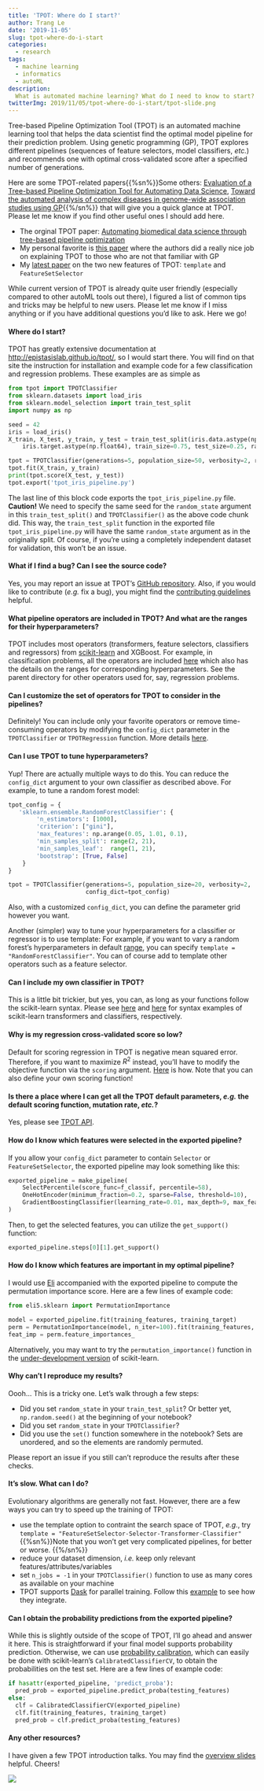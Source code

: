 ```yaml
---
title: 'TPOT: Where do I start?'
author: Trang Le
date: '2019-11-05'
slug: tpot-where-do-i-start
categories:
  - research
tags:
  - machine learning
  - informatics
  - autoML
description:
  What is automated machine learning? What do I need to know to start? While TPOT already has greatly extensive documentation and actively maintained, I figured a list of common tips and tricks may be helpful to new users.
twitterImg: 2019/11/05/tpot-where-do-i-start/tpot-slide.png
---
```


Tree-based Pipeline Optimization Tool (TPOT) is an automated machine learning tool that helps the data scientist find the optimal model pipeline for their prediction problem. Using genetic programming (GP), TPOT explores different pipelines (sequences of feature selectors, model classifiers, *etc.*) and recommends one with optimal cross-validated score after a specified number of generations. 

Here are some TPOT-related papers{{%sn%}}Some others: [Evaluation of a Tree-based Pipeline Optimization Tool for Automating Data Science](https://dl.acm.org/citation.cfm?id=2908918), [Toward the automated analysis of complex diseases in genome-wide association studies using GP](https://dl.acm.org/citation.cfm?id=3071178.3071212){{%/sn%}} that will give you a quick glance at TPOT. Please let me know if you find other useful ones I should add here.

- The orginal TPOT paper: [Automating biomedical data science through tree-based pipeline optimization](https://link.springer.com/chapter/10.1007%2F978-3-319-31204-0_9) 	
- My personal favorite is [this paper](https://www.ncbi.nlm.nih.gov/pmc/articles/PMC5882490/) where the authors did a really nice job on explaining TPOT to those who are not that familiar with GP
- My [latest paper](https://doi.org/10.1093/bioinformatics/btz470) on the two new features of TPOT: `template` and `FeatureSetSelector`

While current version of TPOT is already quite user friendly (especially compared to other autoML tools out there), I figured a list of common tips and tricks may be helpful to new users. Please let me know if I miss anything or if you have additional questions you'd like to ask. Here we go!

#### Where do I start?

TPOT has greatly extensive documentation at [http://epistasislab.github.io/tpot/](http://epistasislab.github.io/tpot/), so I would start there. You will find on that site the instruction for installation and example code for a few classification and regression problems. These examples are as simple as

```python
from tpot import TPOTClassifier
from sklearn.datasets import load_iris
from sklearn.model_selection import train_test_split
import numpy as np

seed = 42
iris = load_iris()
X_train, X_test, y_train, y_test = train_test_split(iris.data.astype(np.float64),
    iris.target.astype(np.float64), train_size=0.75, test_size=0.25, random_state=seed)

tpot = TPOTClassifier(generations=5, population_size=50, verbosity=2, random_state=seed)
tpot.fit(X_train, y_train)
print(tpot.score(X_test, y_test))
tpot.export('tpot_iris_pipeline.py')
```

The last line of this block code exports the `tpot_iris_pipeline.py` file.
**Caution!** We need to specify the same seed for the `random_state` argument in this `train_test_split()` and `TPOTClassifier()` as the above code chunk did.
This way, the `train_test_split` function in the exported file `tpot_iris_pipeline.py` will have the same `random_state` argument as in the originally split.
Of course, if you're using a completely independent  dataset for validation, this won't be an issue.

#### What if I find a bug? Can I see the source code?

Yes, you may report an issue at TPOT's [GitHub repository](https://github.com/EpistasisLab/tpot).
Also, if you would like to contribute (*e.g.* fix a bug), you might find the [contributing guidelines](https://epistasislab.github.io/tpot/contributing/) helpful.


#### What pipeline operators are included in TPOT? And what are the ranges for their hyperparameters?

TPOT includes most operators (transformers, feature selectors, classifiers and regressors) from [scikit-learn](https://scikit-learn.org/stable/) and XGBoost.
For example, in classification problems, all the operators are included [here](https://github.com/EpistasisLab/tpot/blob/master/tpot/config/classifier.py) which also has the details on the ranges for corresponding hyperparameters.
See the parent directory for other operators used for, say, regression problems.


#### Can I customize the set of operators for TPOT to consider in the pipelines?

Definitely! You can include only your favorite operators or remove time-consuming operators by modifying the `config_dict` parameter in the `TPOTClassifier` or `TPOTRegression` function. More details [here](https://epistasislab.github.io/tpot/using/#customizing-tpots-operators-and-parameters).


#### Can I use TPOT to tune hyperparameters?

Yup!
There are actually multiple ways to do this.
You can reduce the `config_dict` argument to your own classifier as described above.
For example, to tune a random forest model:

```python
tpot_config = {
   'sklearn.ensemble.RandomForestClassifier': {
        'n_estimators': [1000],
        'criterion': ["gini"],
        'max_features': np.arange(0.05, 1.01, 0.1),
        'min_samples_split': range(2, 21),
        'min_samples_leaf':  range(1, 21),
        'bootstrap': [True, False]
    }
}

tpot = TPOTClassifier(generations=5, population_size=20, verbosity=2,
                      config_dict=tpot_config)
```

Also, with a customized `config_dict`, you can define the parameter grid however you want.

Another (simpler) way to tune your hyperparameters for a classifier or regressor is to use template:
For example, if you want to vary a random forest's hyperparameters in default [range](https://github.com/EpistasisLab/tpot/blob/master/tpot/config/classifier.py), you can specify `template = "RandomForestClassifier"`. 
You can of course add to template other operators such as a feature selector.


#### Can I include my own classifier in TPOT?
This is a little bit trickier, but yes, you can, as long as your functions follow the scikit-learn syntax. Please see [here](https://github.com/scikit-learn/scikit-learn/blob/1495f6924/sklearn/preprocessing/data.py#L1047) and [here](https://github.com/scikit-learn/scikit-learn/blob/1495f6924/sklearn/ensemble/gradient_boosting.py#L1778) for syntax examples of scikit-learn transformers and classifiers, respectively.


#### Why is my regression cross-validated score so low?
Default for scoring regression in TPOT is negative mean squared error. Therefore, if you want to maximize $R^2$ instead, you'll have to modify the objective function via the `scoring` argument. [Here](https://epistasislab.github.io/tpot/using/#scoring-functions) is how.
Note that you can also define your own scoring function!


#### Is there a place where I can get all the TPOT default parameters, *e.g.* the default scoring function, mutation rate, *etc.*?
Yes, please see [TPOT API](https://epistasislab.github.io/tpot/api/).


#### How do I know which features were selected in the exported pipeline?
If you allow your `config_dict` parameter to contain `Selector` or `FeatureSetSelector`, the exported pipeline may look something like this:
 
```python
exported_pipeline = make_pipeline(
    SelectPercentile(score_func=f_classif, percentile=58),
    OneHotEncoder(minimum_fraction=0.2, sparse=False, threshold=10),
    GradientBoostingClassifier(learning_rate=0.01, max_depth=9, max_features=0.1, min_samples_leaf=2, min_samples_split=19, n_estimators=100, subsample=0.8)
)
```

Then, to get the selected features, you can utilize the `get_support()` function:

```python
exported_pipeline.steps[0][1].get_support()
```


#### How do I know which features are important in my optimal pipeline?
I would use [Eli](https://eli5.readthedocs.io/en/latest/blackbox/permutation_importance.html) accompanied with the exported pipeline to compute the permutation importance score.
Here are a few lines of example code:
 
```python
from eli5.sklearn import PermutationImportance

model = exported_pipeline.fit(training_features, training_target)
perm = PermutationImportance(model, n_iter=100).fit(training_features, training_target)
feat_imp = perm.feature_importances_
```

Alternatively, you may want to try the `permutation_importance()` function in the [under-development version](https://scikit-learn.org/dev/modules/generated/sklearn.inspection.permutation_importance.html#sklearn.inspection.permutation_importance) of scikit-learn.


#### Why can't I reproduce my results?

Oooh... This is a tricky one. Let's walk through a few steps:

- Did you set `random_state` in your `train_test_split`? Or better yet, `np.random.seed()` at the beginning of your notebook?
- Did you set `random_state` in your `TPOTClassifier`?
- Did you use the `set()` function somewhere in the notebook? Sets are unordered, and so the elements are randomly permuted.

Please report an issue if you still can't reproduce the results after these checks.

#### It's slow. What can I do?

Evolutionary algorithms are generally not fast.
However, there are a few ways you can try to speed up the training of TPOT:

- use the template option to contraint the search space of TPOT, *e.g.*, try `template = "FeatureSetSelector-Selector-Transformer-Classifier"`{{%sn%}}Note that you won't get very complicated pipelines, for better or worse. {{%/sn%}}
- reduce your dataset dimension, *i.e.* keep only relevant features/attributes/variables
- set `n_jobs = -1` in your `TPOTClassifier()` function to use as many cores as available on your machine
- TPOT supports [Dask](https://docs.dask.org/en/latest/) for parallel training. Follow this [example](https://examples.dask.org/machine-learning/tpot.html) to see how they integrate.

#### Can I obtain the probability predictions from the exported pipeline?

While this is slightly outside of the scope of TPOT, I'll go ahead and answer it here.
This is straightforward if your final model supports probability prediction.
Otherwise, we can use [probability calibration](https://scikit-learn.org/stable/modules/calibration.html#calibration), which can easily be done with scikit-learn's `CalibratedClassifierCV`, to obtain the probabilities on the test set.
Here are a few lines of example code:

```python
if hasattr(exported_pipeline, 'predict_proba'):
  pred_prob = exported_pipeline.predict_proba(testing_features)
else:
  clf = CalibratedClassifierCV(exported_pipeline) 
  clf.fit(training_features, training_target)
  pred_prob = clf.predict_proba(testing_features)
```

#### Any other resources?

I have given a few TPOT introduction talks.
You may find the [overview slides](https://slides.com/trang1618/tpot-cic#/0/1) helpful.
Cheers!

![](tpot-slide.png)
